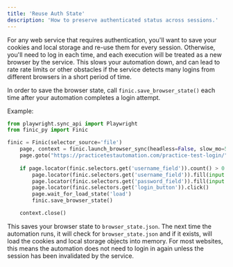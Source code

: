 ```yaml
---
title: 'Reuse Auth State'
description: 'How to preserve authenticated status across sessions.'
---
```


For any web service that requires authentication, you'll want to save your cookies and local storage and re-use them for every session. Otherwise, you'll need
to log in each time, and each execution will be treated as a new browser by the service. This slows your automation down, and can lead to rate rate limits
or other obstacles if the service detects many logins from different browsers in a short period of time.

In order to save the browser state, call `finic.save_browser_state()` each time after your automation completes a login attempt.

Example:
```python
from playwright.sync_api import Playwright
from finic_py import Finic

finic = Finic(selector_source='file')
    page, context = finic.launch_browser_sync(headless=False, slow_mo=500)
    page.goto("https://practicetestautomation.com/practice-test-login/")
    
    if page.locator(finic.selectors.get('username_field')).count() > 0:
        page.locator(finic.selectors.get('username_field')).fill(input.get('username_field'))
        page.locator(finic.selectors.get('password_field')).fill(input.get('password_field'))
        page.locator(finic.selectors.get('login_button')).click()
        page.wait_for_load_state('load')
        finic.save_browser_state()

    context.close()
```

This saves your browser state to `browser_state.json`. The next time the automation runs, it will check for `browser_state.json` and if it exists, will load the cookies and local
storage objects into memory. For most websites, this means the automation does not need to login in again unless the session has been invalidated by the service.
